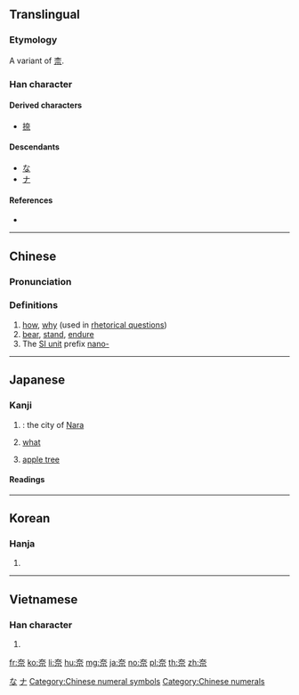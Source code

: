{{also|柰}}
==Translingual==

===Etymology===
A variant of [[柰]].

===Han character===
{{Han char|rn=37|rad=大|as=05|sn=8|four=40901|canj=KMMF|ids=⿱大示}}

====Derived characters====
* [[捺]]

====Descendants====
* [[な]]
* [[ナ]]

====References====
* {{Han ref|kx=0251.010|dkj=05893|dj=0511.010|hdz=10532.020|uh=5948|ud=22856|bh=A960|bd=43360}}

[[Category:Han characters from which hiragana were derived|な]]
[[Category:Han characters from which katakana were derived|ナ]]

----

==Chinese==
{{zh-forms}}

===Pronunciation===
{{zh-pron
|m=nài
|c=noi6
|mc=y
|oc=y
|ma=
|cat=adv,v,pref
}}

===Definitions===
{{zh-hanzi}}

# [[how]], [[why]] (used in [[rhetorical question]]s)
# [[bear]], [[stand]], [[endure]]
# The [[Appendix:SI units|SI unit]] prefix [[nano-]]

[[Category:Chinese numeral symbols]]
[[Category:Chinese numerals]]

----

==Japanese==

===Kanji===
{{ja-kanji|grade=c|rs=凵03}}

# {{abbreviation of|lang=ja|sort=な|奈良|nodot=1}}: the city of [[Nara]]
# [[what]]
# {{label|ja|sort=からなし|obsolete}} [[apple tree]]

====Readings====
{{ja-readings
|goon=[[な]] (na), [[ない]] (nai)
|kanon=[[だ]] (da), [[だい]] (dai)
|kun=[[いかん]] (ikan), [[からなし]] (karanashi)
}}

----

==Korean==

===Hanja===
{{ko-hanja|hangeul=[[내]], [[나]]|rv=nae, na|mr=nae, na}}

# {{defn|lang=ko|sort=大05}}

----

==Vietnamese==

===Han character===
{{vi-hantu|[[nại]], [[nhự]]|rs=大05}}

# {{defn|lang=vi|sort=大05}}

[[fr:奈]]
[[ko:奈]]
[[li:奈]]
[[hu:奈]]
[[mg:奈]]
[[ja:奈]]
[[no:奈]]
[[pl:奈]]
[[th:奈]]
[[zh:奈]]